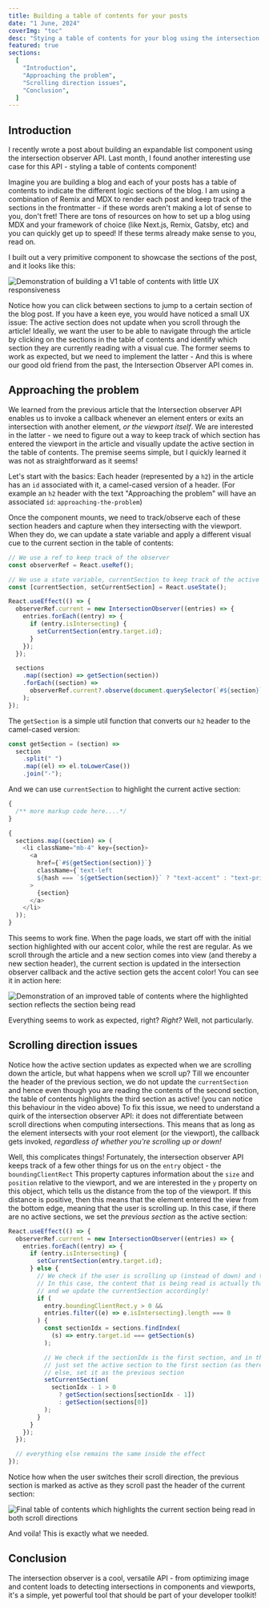 ```yaml
---
title: Building a table of contents for your posts
date: "1 June, 2024"
coverImg: "toc"
desc: "Stying a table of contents for your blog using the intersection observer API"
featured: true
sections:
  [
    "Introduction",
    "Approaching the problem",
    "Scrolling direction issues",
    "Conclusion",
  ]
---
```


## Introduction

I recently wrote a post about building an expandable list component using the intersection observer API.
Last month, I found another interesting use case for this API - styling a table of contents component!

Imagine you are building a blog and each of your posts has a table of contents to indicate the different
logic sections of the blog. I am using a combination of Remix and MDX to render each post and keep track of
the sections in the frontmatter - if these words aren't making a lot of sense to you, don't fret!
There are tons of resources on how to set up a blog using MDX and your framework of choice (like Next.js, Remix, Gatsby, etc)
and you can quickly get up to speed! If these terms already make sense to you, read on.

I built out a very primitive component to showcase the sections of the post, and it looks like this:

<img
  src="https://thisisktm.com/posts/resources/toc/toc-1"
  alt="Demonstration of building a V1 table of contents with little UX responsiveness"
  class="image-gif"
/>

Notice how you can click between sections to jump to a certain section of the blog post. If you have a keen eye, you would have noticed a small UX issue:
The active section does not update when you scroll through the article! Ideally, we want the user to be able to navigate through the article by clicking on the sections
in the table of contents and identify which section they are currently reading with a visual cue. The former seems to work as expected, but we need to
implement the latter - And this is where our good old friend from the past, the Intersection Observer API comes in.

## Approaching the problem

We learned from the previous article that the Intersection observer API enables us to invoke a callback whenever an element enters or exits an intersection with another element, _or the viewport itself_.
We are interested in the latter - we need to figure out a way to keep track of which section has entered the viewport in the article and visually update the
active section in the table of contents. The premise seems simple, but I quickly learned it was not as straightforward as it seems!

Let's start with the basics: Each header (represented by a `h2`) in the article has an `id` associated with it, a camel-cased version of a header.
(For example an `h2` header with the text "Approaching the problem" will have an associated `id`: `approaching-the-problem`)

Once the component mounts, we need to track/observe each of these section headers and capture when they intersecting with the viewport. When they do, we can
update a state variable and apply a different visual cue to the current section in the table of contents:

```js
// We use a ref to keep track of the observer
const observerRef = React.useRef();

// We use a state variable, currentSection to keep track of the active section
const [currentSection, setCurrentSection] = React.useState();

React.useEffect(() => {
  observerRef.current = new IntersectionObserver((entries) => {
    entries.forEach((entry) => {
      if (entry.isIntersecting) {
        setCurrentSection(entry.target.id);
      }
    });
  });

  sections
    .map((section) => getSection(section))
    .forEach((section) =>
      observerRef.current?.observe(document.querySelector(`#${section}`))
    );
});
```

The `getSection` is a simple util function that converts our `h2` header to the camel-cased version:

```js
const getSection = (section) =>
  section
    .split(" ")
    .map((el) => el.toLowerCase())
    .join("-");
```

And we can use `currentSection` to highlight the current active section:

```js
{
  /** more markup code here....*/
}

{
  sections.map((section) => (
    <li className="mb-4" key={section}>
      <a
        href={`#${getSection(section)}`}
        className={`text-left 
        ${hash === `${getSection(section)}` ? "text-accent" : "text-primary"}`}
      >
        {section}
      </a>
    </li>
  ));
}
```

This seems to work fine. When the page loads, we start off with the initial section highlighted with our accent color, while the rest are regular.
As we scroll through the article and a new section comes into view (and thereby a new section header), the current section is updated in the intersection
observer callback and the active section gets the accent color! You can see it in action here:

<img
  src="https://thisisktm./posts/resources/toc/toc-2"
  alt="Demonstration of an improved table of contents where the highlighted section reflects the section being read"
  class="image-gif"
/>

Everything seems to work as expected, right? _Right?_ Well, not particularly.

## Scrolling direction issues

Notice how the active section updates as expected when we are scrolling down the article, but what happens when we scroll up? Till we encounter the header
of the previous section, we do not update the `currentSection` and hence even though you are reading the contents of the second section, the table of contents
highlights the third section as active! (you can notice this behaviour in the video above)
To fix this issue, we need to understand a quirk of the intersection observer API: it does not differentiate between scroll directions when computing intersections.
This means that as long as the element intersects with your root element (or the viewport), the callback gets invoked, _regardless of whether you're scrolling up or down!_

Well, this complicates things! Fortunately, the intersection observer API keeps track of a few other things for us on the `entry` object - the `boundingClientRect`
This property captures information about the `size` and `position` relative to the viewport, and we are interested in the `y` property on this object, which tells us
the distance from the top of the viewport. If this distance is positive, then this means that the element entered the view from the bottom edge, meaning that the user is scrolling up.
In this case, if there are no active sections, we set the _previous section_ as the active section:

```js
React.useEffect(() => {
  observerRef.current = new IntersectionObserver((entries) => {
    entries.forEach((entry) => {
      if (entry.isIntersecting) {
        setCurrentSection(entry.target.id);
      } else {
        // We check if the user is scrolling up (instead of down) and there are no intersecting elements
        // In this case, the content that is being read is actually that of the previous section
        // and we update the currentSection accordingly!
        if (
          entry.boundingClientRect.y > 0 &&
          entries.filter((e) => e.isIntersecting).length === 0
        ) {
          const sectionIdx = sections.findIndex(
            (s) => entry.target.id === getSection(s)
          );

          // We check if the sectionIdx is the first section, and in that case,
          // just set the active section to the first section (as there will be no zeroth section!)
          // else, set it as the previous section
          setCurrentSection(
            sectionIdx - 1 > 0
              ? getSection(sections[sectionIdx - 1])
              : getSection(sections[0])
          );
        }
      }
    });
  });

  // everything else remains the same inside the effect
});
```

Notice how when the user switches their scroll direction, the previous section is marked as active as they scroll past the header of the current section:

<img
  src="https://thisisktm.com/posts/resources/toc/toc-3"
  alt="Final table of contents which highlights the current section being read in both scroll directions"
  class="image-gif"
/>

And voila! This is exactly what we needed.

## Conclusion

The intersection observer is a cool, versatile API - from optimizing image and content loads to detecting intersections
in components and viewports, it's a simple, yet powerful tool that should be part of your developer toolkit!
